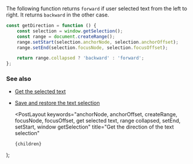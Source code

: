 
The following function returns `forward` if user selected text from the left to right. It returns `backward` in the other case.

```js
const getDirection = function () {
    const selection = window.getSelection();
    const range = document.createRange();
    range.setStart(selection.anchorNode, selection.anchorOffset);
    range.setEnd(selection.focusNode, selection.focusOffset);

    return range.collapsed ? 'backward' : 'forward';
};
```

### See also

-   [Get the selected text](/get-the-selected-text)
-   [Save and restore the text selection](/save-and-restore-the-text-selection)

    <PostLayout
        keywords="anchorNode, anchorOffset, createRange, focusNode, focusOffset, get selected text, range collapsed, setEnd, setStart, window getSelection"
        title="Get the direction of the text selection"
    >
        {children}
    </PostLayout>
);